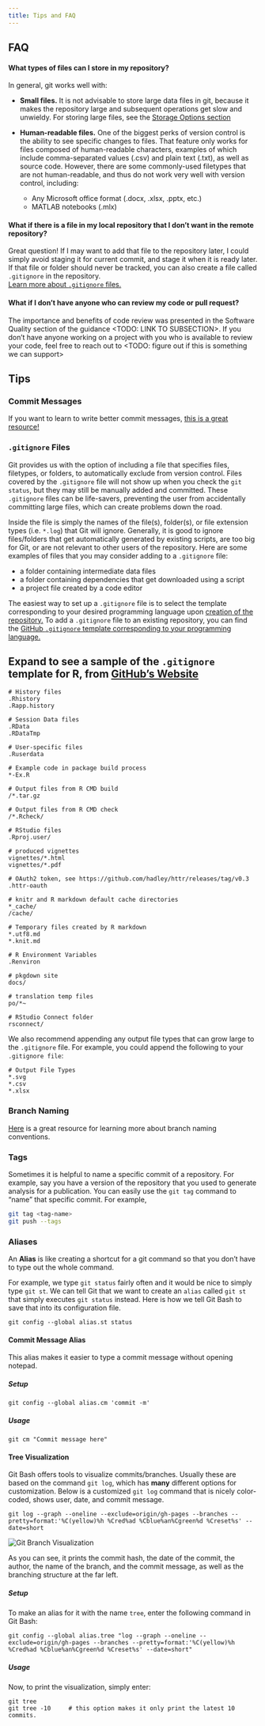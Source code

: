 ```yaml
---
title: Tips and FAQ
---
```


## FAQ

#### What types of files can I store in my repository?
In general, git works well with:

* __Small files.__ It is not advisable to store large data files in git, because it makes the repository large and subsequent operations get slow and unwieldy. For storing large files, see the [Storage Options section](../data-management/storage-options.qmd)
* __Human-readable files.__  One of the biggest perks of version control is the ability to see specific changes to files.
That feature only works for files composed of human-readable characters, examples of which include comma-separated values (.csv) and plain text (.txt), as well as source code.
However, there are some commonly-used filetypes that are not human-readable, and thus do not work very well with version control, including:

  * Any Microsoft office format (.docx, .xlsx, .pptx, etc.)
  * MATLAB notebooks (.mlx)

#### What if there is a file in my local repository that I don’t want in the remote repository?
Great question!
If I may want to add that file to the repository later, I could simply avoid staging it for current commit, and stage it when it is ready later.
If that file or folder should never be tracked, you can also create a file called `.gitignore` in the repository.  
[Learn more about `.gitignore` files.](#gitignore-files)

#### What if I don’t have anyone who can review my code or pull request?
The importance and benefits of code review was presented in the Software Quality section of the guidance <TODO: LINK TO SUBSECTION>.
If you don’t have anyone working on a project with you who is available to review your code, feel free to reach out to <TODO: figure out if this is something we can support>

## Tips

### Commit Messages

If you want to learn to write better commit messages, [this is a great resource!](https://www.freecodecamp.org/news/how-to-write-better-git-commit-messages/)

### `.gitignore` Files

Git provides us with the option of including a file that specifies files, filetypes, or folders, to automatically exclude from version control.
Files covered by the `.gitignore` file will not show up when you check the `git status`, but they may still be manually added and committed.
These `.gitignore` files can be life-savers, preventing the user from accidentally committing large files, which can create problems down the road.

Inside the file is simply the names of the file(s), folder(s), or file extension types (i.e. `*.log`) that Git will ignore.
Generally, it is good to ignore files/folders that get automatically generated by existing scripts, are too big for Git, or are not relevant to other users of the repository.
Here are some examples of files that you may consider adding to a `.gitignore` file:

* a folder containing intermediate data files
* a folder containing dependencies that get downloaded using a script
* a project file created by a code editor

The easiest way to set up a `.gitignore` file is to select the template corresponding to your desired programming language upon [creation of the repository.](./tutorial-basics.qmd#creating-a-repository-in-github)
To add a `.gitignore` file to an existing repository, you can find the [GitHub `.gitignore` template corresponding to your programming language.](https://github.com/github/gitignore/blob/main)

::: {.callout-tip collapse="true"}
## Expand to see a sample of the `.gitignore` template for R, from [GitHub's Website](https://github.com/github/gitignore/blob/main/R.gitignore)

```
# History files
.Rhistory
.Rapp.history

# Session Data files
.RData
.RDataTmp

# User-specific files
.Ruserdata

# Example code in package build process
*-Ex.R

# Output files from R CMD build
/*.tar.gz

# Output files from R CMD check
/*.Rcheck/

# RStudio files
.Rproj.user/

# produced vignettes
vignettes/*.html
vignettes/*.pdf

# OAuth2 token, see https://github.com/hadley/httr/releases/tag/v0.3
.httr-oauth

# knitr and R markdown default cache directories
*_cache/
/cache/

# Temporary files created by R markdown
*.utf8.md
*.knit.md

# R Environment Variables
.Renviron

# pkgdown site
docs/

# translation temp files
po/*~

# RStudio Connect folder
rsconnect/
```
:::

We also recommend appending any output file types that can grow large to the `.gitignore` file.
For example, you could append the following to your `.gitignore file`:

```
# Output File Types
*.svg
*.csv
*.xlsx
```


### Branch Naming

[Here](https://medium.com/@abhay.pixolo/naming-conventions-for-git-branches-a-cheatsheet-8549feca2534) is a great resource for learning more about branch naming conventions.

### Tags

Sometimes it is helpful to name a specific commit of a repository.  For example, say you have a version of the repository that you used to generate analysis for a publication.  You can easily use the `git tag` command to "name" that specific commit.  For example,

```bash
git tag <tag-name>
git push --tags
```

### Aliases

An __Alias__ is like creating a shortcut for a git command so that you don't have to type out the whole command.  

For example, we type `git status` fairly often and it would be nice to simply type `git st`.  We can tell Git that we want to create an `alias` called `git st` that simply executes `git status` instead.  Here is how we tell Git Bash to save that into its configuration file.

```
git config --global alias.st status
```

#### Commit Message Alias

This alias makes it easier to type a commit message without opening notepad.  

##### Setup

```
git config --global alias.cm 'commit -m'
```

##### Usage

```
git cm "Commit message here"
```

#### Tree Visualization

Git Bash offers tools to visualize commits/branches.  Usually these are based on the command `git log`, which has __many__ different options for customization.  Below is a customized `git log` command that is nicely color-coded, shows user, date, and commit message.

```
git log --graph --oneline --exclude=origin/gh-pages --branches --pretty=format:'%C(yellow)%h %Cred%ad %Cblue%an%Cgreen%d %Creset%s' --date=short
```
![Git Branch Visualization](../../images/git-tree-visualization.png)\

As you can see, it prints the commit hash, the date of the commit, the author, the name of the branch, and the commit message, as well as the branching structure at the far left.

##### Setup

To make an alias for it with the name `tree`, enter the following command in Git Bash:

```
git config --global alias.tree "log --graph --oneline --exclude=origin/gh-pages --branches --pretty=format:'%C(yellow)%h %Cred%ad %Cblue%an%Cgreen%d %Creset%s' --date=short"
```

##### Usage

Now, to print the visualization, simply enter:

```
git tree
git tree -10     # this option makes it only print the latest 10 commits.
```

